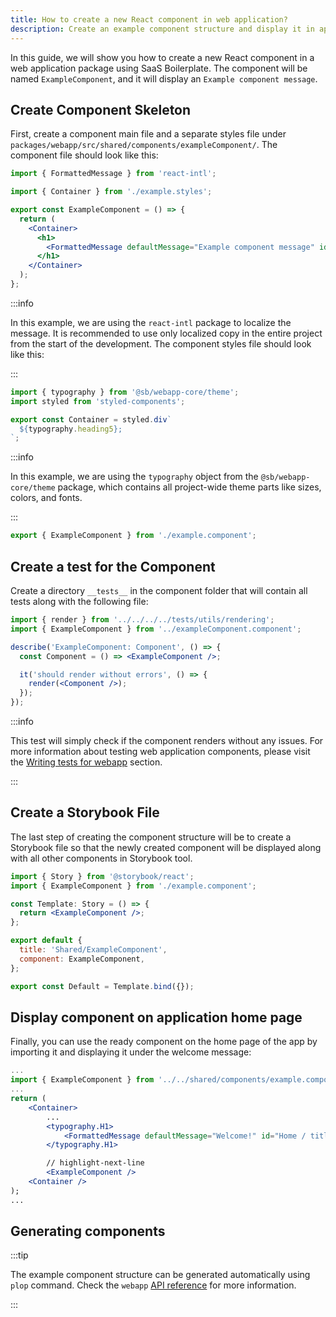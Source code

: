 ```yaml
---
title: How to create a new React component in web application?
description: Create an example component structure and display it in application
---
```


In this guide, we will show you how to create a new React component in a web application package using SaaS Boilerplate.
The component will be named `ExampleComponent`, and it will display an `Example component message`.

## Create Component Skeleton

First, create a component main file and a separate styles file under `packages/webapp/src/shared/components/exampleComponent/`.
The component file should look like this:

```jsx title="packages/webapp/src/shared/components/exampleComponent/example.component.tsx" showLineNumbers
import { FormattedMessage } from 'react-intl';

import { Container } from './example.styles';

export const ExampleComponent = () => {
  return (
    <Container>
      <h1>
        <FormattedMessage defaultMessage="Example component message" id="ExampleComponent / Header message" />
      </h1>
    </Container>
  );
};
```

:::info

In this example, we are using the `react-intl` package to localize the message. It is recommended to use only localized copy in the entire project from the start of the development. The component styles file should look like this:

:::


```jsx title="packages/webapp/src/shared/components/exampleComponent/example.styles.ts" showLineNumbers
import { typography } from '@sb/webapp-core/theme';
import styled from 'styled-components';

export const Container = styled.div`
  ${typography.heading5};
`;
```

:::info

In this example, we are using the `typography` object from the `@sb/webapp-core/theme` package, which contains all project-wide theme parts like sizes, colors, and fonts.

:::

<BarrelExportsPartial />

```jsx title="packages/webapp/src/shared/components/exampleComponent/index.ts" showLineNumbers
export { ExampleComponent } from './example.component';
```

## Create a test for the Component

Create a directory `__tests__` in the component folder that will contain all tests along with the following file:

```jsx title="packages/webapp/src/shared/components/exampleComponent/__tests__/example.component.spec.tsx" showLineNumbers
import { render } from '../../../../tests/utils/rendering';
import { ExampleComponent } from '../exampleComponent.component';

describe('ExampleComponent: Component', () => {
  const Component = () => <ExampleComponent />;

  it('should render without errors', () => {
    render(<Component />);
  });
});
```
:::info

This test will simply check if the component renders without any issues. For more information about testing web
application components, please visit the
[Writing tests for webapp](../../tests/webapp) section.

:::

## Create a Storybook File

The last step of creating the component structure will be to create a Storybook file so that the newly created
component will be displayed along with all other components in Storybook tool.

```jsx title="packages/webapp/src/shared/components/exampleComponent/example.stories.tsx" showLineNumbers
import { Story } from '@storybook/react';
import { ExampleComponent } from './example.component';

const Template: Story = () => {
  return <ExampleComponent />;
};

export default {
  title: 'Shared/ExampleComponent',
  component: ExampleComponent,
};

export const Default = Template.bind({});
```

## Display component on application home page

Finally, you can use the ready component on the home page of the app by importing it and displaying it under the
welcome message:

```jsx title="packages/webapp/src/routes/home/home.component.tsx" showLineNumbers
...
import { ExampleComponent } from '../../shared/components/example.component';
...
return (
    <Container>
        ...
        <typography.H1>
            <FormattedMessage defaultMessage="Welcome!" id="Home / title" />
        </typography.H1>

        // highlight-next-line
        <ExampleComponent />
    <Container />
);
...
```

## Generating components

:::tip

The example component structure can be generated automatically using `plop` command.
Check the `webapp` [API reference](../../../api-reference/webapp/commands#pnpm-run-plop) for more information.

:::
